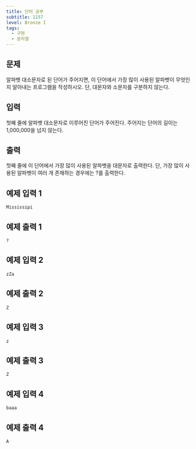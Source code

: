 ```yaml
---
title: 단어 공부
subtitle: 1157
level: Bronze I
tags:
  - 구현
  - 문자열
---
```


## 문제

알파벳 대소문자로 된 단어가 주어지면, 이 단어에서 가장 많이 사용된 알파벳이 무엇인지 알아내는 프로그램을 작성하시오. 단, 대문자와 소문자를 구분하지 않는다.

## 입력

첫째 줄에 알파벳 대소문자로 이루어진 단어가 주어진다. 주어지는 단어의 길이는 1,000,000을 넘지 않는다.

## 출력

첫째 줄에 이 단어에서 가장 많이 사용된 알파벳을 대문자로 출력한다. 단, 가장 많이 사용된 알파벳이 여러 개 존재하는 경우에는 ?를 출력한다.

## 예제 입력 1

```
Mississipi
```

## 예제 출력 1

```
?
```

## 예제 입력 2

```
zZa
```

## 예제 출력 2

```
Z
```

## 예제 입력 3

```
z
```

## 예제 출력 3

```
Z
```

## 예제 입력 4

```
baaa
```

## 예제 출력 4

```
A
```
